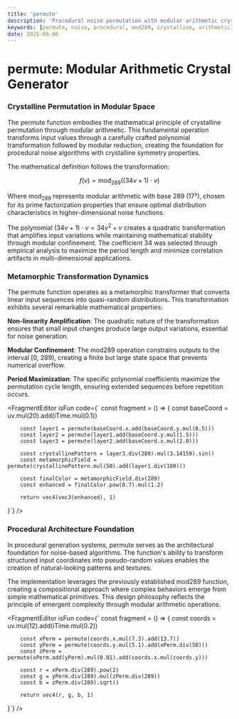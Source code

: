 ```yaml
---
title: 'permute'
description: 'Procedural noise permutation with modular arithmetic crystalline transformations'
keywords: [permute, noise, procedural, mod289, crystalline, arithmetic]
date: 2025-08-06
---
```



# permute: Modular Arithmetic Crystal Generator

### Crystalline Permutation in Modular Space

The permute function embodies the mathematical principle of crystalline permutation through modular arithmetic. This fundamental operation transforms input values through a carefully crafted polynomial transformation followed by modular reduction, creating the foundation for procedural noise algorithms with crystalline symmetry properties.

The mathematical definition follows the transformation:

$$f(v) = \text{mod}_{289}((34v + 1) \cdot v)$$

Where $\text{mod}_{289}$ represents modular arithmetic with base 289 (17²), chosen for its prime factorization properties that ensure optimal distribution characteristics in higher-dimensional noise functions.

The polynomial $(34v + 1) \cdot v = 34v^2 + v$ creates a quadratic transformation that amplifies input variations while maintaining mathematical stability through modular confinement. The coefficient 34 was selected through empirical analysis to maximize the period length and minimize correlation artifacts in multi-dimensional applications.

### Metamorphic Transformation Dynamics

The permute function operates as a metamorphic transformer that converts linear input sequences into quasi-random distributions. This transformation exhibits several remarkable mathematical properties:

**Non-linearity Amplification**: The quadratic nature of the transformation ensures that small input changes produce large output variations, essential for noise generation.

**Modular Confinement**: The mod289 operation constrains outputs to the interval [0, 289), creating a finite but large state space that prevents numerical overflow.

**Period Maximization**: The specific polynomial coefficients maximize the permutation cycle length, ensuring extended sequences before repetition occurs.

<FragmentEditor
        isFun
        code={`
const fragment = () => {
        const baseCoord = uv.mul(20).add(iTime.mul(0.1))
        
        const layer1 = permute(baseCoord.x.add(baseCoord.y.mul(0.5)))
        const layer2 = permute(layer1.add(baseCoord.y.mul(1.5)))
        const layer3 = permute(layer2.add(baseCoord.x.mul(2.0)))
        
        const crystallinePattern = layer3.div(289).mul(3.14159).sin()
        const metamorphicField = permute(crystallinePattern.mul(50).add(layer1.div(100)))
        
        const finalColor = metamorphicField.div(289)
        const enhanced = finalColor.pow(0.7).mul(1.2)
        
        return vec4(vec3(enhanced), 1)
}`}
/>

### Procedural Architecture Foundation

In procedural generation systems, permute serves as the architectural foundation for noise-based algorithms. The function's ability to transform structured input coordinates into pseudo-random values enables the creation of natural-looking patterns and textures.

The implementation leverages the previously established mod289 function, creating a compositional approach where complex behaviors emerge from simple mathematical primitives. This design philosophy reflects the principle of emergent complexity through modular arithmetic operations.

<FragmentEditor
        isFun
        code={`
const fragment = () => {
        const coords = uv.mul(12).add(iTime.mul(0.2))
        
        const xPerm = permute(coords.x.mul(7.3).add(13.7))
        const yPerm = permute(coords.y.mul(5.1).add(xPerm.div(50)))
        const zPerm = permute(xPerm.add(yPerm).mul(0.01).add(coords.x.mul(coords.y)))
        
        const r = xPerm.div(289).pow(2)
        const g = yPerm.div(289).mul(zPerm.div(289))
        const b = zPerm.div(289).sqrt()
        
        return vec4(r, g, b, 1)
}`}
/>
